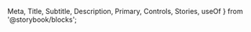   Meta,
  Title,
  Subtitle,
  Description,
  Primary,
  Controls,
  Stories,
  useOf
} from '@storybook/blocks';

<Meta />

<Title />

<Subtitle />

<Description />

<Primary />

### Controls

The component's properties, slots, events, and methods. Editable controls allow you to try different configurations. The preview and code above will update to match your changes.

<Controls />

<ImportBlock />

<Stories includePrimary={false} />
